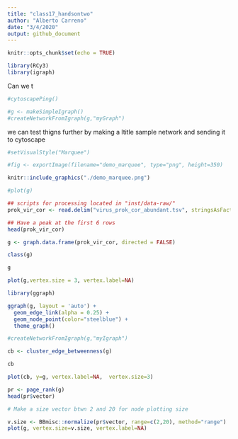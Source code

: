 ```yaml
---
title: "class17_handsontwo"
author: "Alberto Carreno"
date: "3/4/2020"
output: github_document
---
```


```r
knitr::opts_chunk$set(echo = TRUE)
```

```r
library(RCy3)
library(igraph)
```

Can we t

```r
#cytoscapePing()
```

```r
#g <- makeSimpleIgraph()
#createNetworkFromIgraph(g,"myGraph")
```

we can test thigns further by making a ltitle sample network and sending it to cytoscape

```r
#setVisualStyle("Marquee")
```

```r
#fig <- exportImage(filename="demo_marquee", type="png", height=350)

knitr::include_graphics("./demo_marquee.png")
```

```r
#plot(g)
```


```r
## scripts for processing located in "inst/data-raw/"
prok_vir_cor <- read.delim("virus_prok_cor_abundant.tsv", stringsAsFactors = FALSE)

## Have a peak at the first 6 rows
head(prok_vir_cor)
```

```r
g <- graph.data.frame(prok_vir_cor, directed = FALSE)
```

```r
class(g)
```

```r
g
```

```r
plot(g,vertex.size = 3, vertex.label=NA)
```

```r
library(ggraph)
```

```r
ggraph(g, layout = 'auto') +
  geom_edge_link(alpha = 0.25) +
  geom_node_point(color="steelblue") +
  theme_graph()
```



```r
#createNetworkFromIgraph(g,"myIgraph")
```

```r
cb <- cluster_edge_betweenness(g)
```

```r
cb
```

```r
plot(cb, y=g, vertex.label=NA,  vertex.size=3)

```



```r
pr <- page_rank(g)
head(pr$vector)
```
```r
# Make a size vector btwn 2 and 20 for node plotting size

v.size <- BBmisc::normalize(pr$vector, range=c(2,20), method="range")
plot(g, vertex.size=v.size, vertex.label=NA)
```










